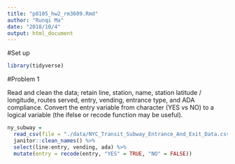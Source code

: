```yaml
---
title: "p8105_hw2_rm3609.Rmd"
author: "Runqi Ma"
date: "2018/10/4"
output: html_document
---
```


#Set up
```r
library(tidyverse)
```

#Problem 1

Read and clean the data; retain line, station, name, station latitude / longitude, routes served, entry, vending, entrance type, and ADA compliance. 
Convert the entry variable from character (YES vs NO) to a logical variable (the ifelse or  recode function may be useful).
```r
ny_subway = 
  read_csv(file = "./data/NYC_Transit_Subway_Entrance_And_Exit_Data.csv") %>% 
  janitor::clean_names() %>% 
  select(line:entry, vending, ada) %>% 
  mutate(entry = recode(entry, "YES" = TRUE, "NO" = FALSE))
```



